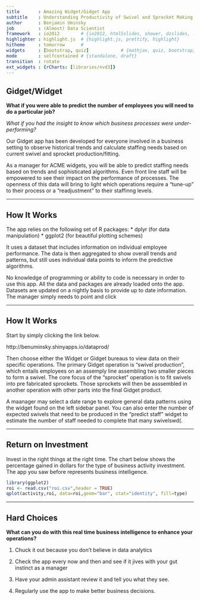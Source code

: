 ```yaml
---
title       : Amazing Widget/Gidget App
subtitle    : Understanding Productivity of Swivel and Sprocket Making
author      : Benjamin Uminsky
job         : (Almost) Data Scientist
framework   : io2012        # {io2012, html5slides, shower, dzslides, ...}
highlighter : highlight.js  # {highlight.js, prettify, highlight}
hitheme     : tomorrow      # 
widgets     : [bootstrap, quiz]            # {mathjax, quiz, bootstrap}
mode        : selfcontained # {standalone, draft}
transition  : rotate
ext_widgets : {rCharts: [libraries/nvd3]}
--- 
```


## Gidget/Widget

__What if you were able to predict the number of employees you will need to do a particular job?__

_What if you had the insight to know which business processes were under-performing?_

Our Gidget app has been developed for everyone involved in a business setting to observe historical trends and calculate staffing needs based on current swivel and sprocket production/fitting.

As a manager for ACME widgets, you will be able to predict staffing needs based on trends and sophisticated algorithms. Even front line staff will be empowered to see their impact on the performance of processes. The openness of this data will bring to light which operations require a "tune-up" to their process or a "readjustment" to their staffinng levels. 

--- 

## How It Works

The app relies on the following set of R packages:
* dplyr (for data manipulation)
* ggplot2 (for beautiful plotting schemes)
  
  
It uses a dataset that includes information on individual employee performance. The data is then aggregated to show overall trends and patterns, but still uses individual data points to inform the predictive algorithms.

No knowledge of programming or ability to code is necessary in order to use this app. All the data and packages are already loaded onto the app. Datasets are updated on a nightly basis to provide up to date information. The manager simply needs to point and click

---

## How It Works

Start by simply clicking the link below.  

http://benuminsky.shinyapps.io/dataprod/
  
Then choose either the Widget or Gidget bureaus to view data on their specific operations. The primary Gidget operation is "swivel production", which entails employees on an assemply line assembling two smaller pieces to form a swivel.  The core focus of the "sprocket" operation is to fit swivels into pre fabricated sprockets. Those sprockets will then be asssembled in another operation with other parts into the final Gidget product. 

A maanager may select a date range to explore general data patterns using the widget found on the left sidebar panel. You can also enter the number of expected swivels that need to be produced in the "predict staff" widget to estimate the number of staff needed to complete that many swivelswd(. 

---

## Return on Investment

Invest in the right things at the right time. The chart below shows the percentage gained in dollars for the type of business activity investment. The app you saw before represents business intelligence.

```r
library(ggplot2)
roi <- read.csv("roi.csv",header = TRUE)
qplot(activity,roi, data=roi,geom="bar", stat="identity", fill=type)


```

---
  
## Hard Choices

__What can you do with this real time business intelligence to enhance your operations?__

1. Chuck it out because you don't believe in data analytics

2. Check the app every now and then and see if it jives with your gut instinct as a manager

3. Have your admin assistant review it and tell you what they see.

4. Regularly use the app to make better business decisions.




